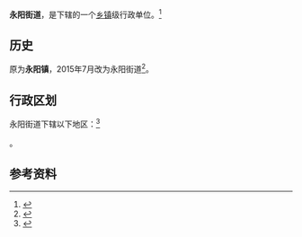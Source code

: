 {{中国乡级行政区
|景观照片文件名 = 
|景观照片描述 = 
|汉语拼音 = 
|其他语言 = 
|其他语言名称 = 
|旧称 = 
|地名出处 = 
|位置图文件名 = 
|位置图描述 = 
|自定义图片= 
|建置时间 = 
|政府驻地 = 
|毗邻 = 
|总面积 = 
|总人口 = 
|总人口年份 = 
|户籍人口 = 
|户籍人口年份 = 
|常住人口 = 
|常住人口年份 = 
|人口密度 = 
|GDP = 
|GDP年份 = 
|邮政编码 = 
|电话区号 = 25
|官方网站 = 
|网站名称 = 
|32/01/24/100/000}}

'''永阳街道'''，是{{PRC admin/fullname|32/01/24/100/000|3}}下辖的一个[[乡镇|乡镇]]级行政单位。<ref>{{PRC admin/ref sgc|{{PRC admin/parent|32/01/24/100/000}}}}</ref>
==历史==
原为'''永阳镇'''，2015年7月改为永阳街道<ref>{{Cite web|url=http://www.js.gov.cn/jsgov/tj/bgt/201508/t20150812483023.html|title=省政府关于调整南京市溧水区和高淳区部分行政区划的批复|accessdate=2017-07-18|work=www.js.gov.cn}}{{dead link|date=2018年3月 |bot=InternetArchiveBot |fix-attempted=yes }}</ref>。

== 行政区划 ==

永阳街道下辖以下地区：<ref>{{PRC admin/ref sgc|32/01/24/100/000}}</ref>

{{PRC admin/children|32/01/24/100/000}}。

== 参考资料 ==

{{reflist}}

{{行政区划小作品}}
{{PRC admin/navcat|32/01/24/100/000}}